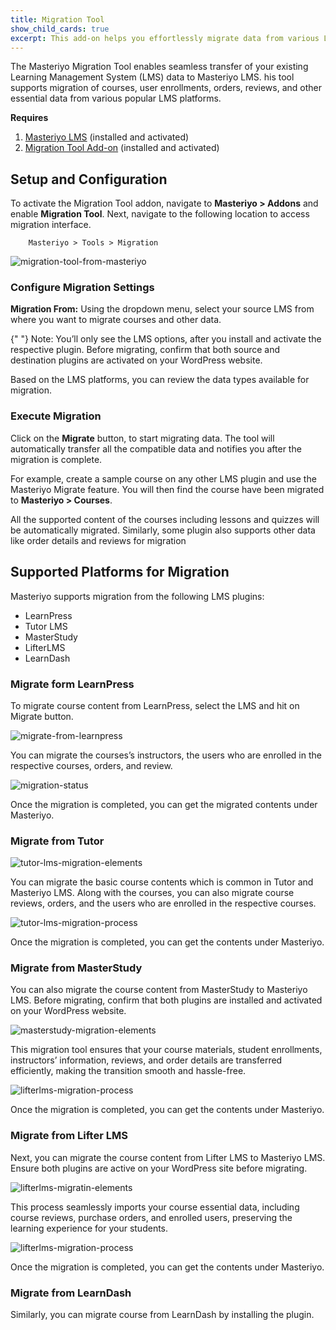 ```yaml
---
title: Migration Tool
show_child_cards: true
excerpt: This add-on helps you effortlessly migrate data from various LMS platforms to Masteriyo with the Masteriyo Migration Tool.
---
```


The Masteriyo Migration Tool enables seamless transfer of your existing Learning Management System (LMS) data to Masteriyo LMS. his tool supports migration of courses, user enrollments, orders, reviews, and other essential data from various popular LMS platforms.
	
**Requires**

1. [Masteriyo LMS](https://masteriyo.com/pricing/) (installed and activated)
2. [Migration Tool Add-on](https://docs.masteriyo.com/getting-started/activate-masteriyo-addons) (installed and activated)

## Setup and Configuration

To activate the Migration Tool addon, navigate to **Masteriyo > Addons** and enable **Migration Tool**. Next, navigate to the following location to access migration interface.

        Masteriyo > Tools > Migration

![migration-tool-from-masteriyo](https://github.com/user-attachments/assets/7be3659f-c879-428f-8253-dcdc766c08ee)

### Configure Migration Settings
**Migration From:** Using the dropdown menu, select your source LMS from where you want to migrate courses and other data.        

<Callout>
  {" "} 
Note: You’ll only see the LMS options, after you install and activate the respective plugin.  Before migrating, confirm that both source and destination plugins are activated on your WordPress website.  
  </Callout>

Based on the LMS platforms, you can review the data types available for migration. 

### Execute Migration

Click on the **Migrate** button, to start migrating data. The tool will automatically transfer all the compatible data and notifies you after the migration is complete.

For example, create a sample course on any other LMS plugin and use the Masteriyo Migrate feature. You will then find the course have been migrated to **Masteriyo > Courses**.

All the supported content of the courses including lessons and quizzes will be automatically migrated. Similarly, some plugin also supports other data like order details and reviews for migration

## Supported Platforms for Migration
Masteriyo supports migration from the following LMS plugins:        
- LearnPress        
- Tutor LMS        
- MasterStudy        
- LifterLMS        
- LearnDash        

### Migrate form LearnPress

To migrate course content from LearnPress, select the LMS and hit on Migrate button. 

![migrate-from-learnpress](https://github.com/user-attachments/assets/5a72b588-69c1-4d67-83b3-e40ee07c6b5a)

You can migrate the courses’s instructors, the users who are enrolled in the respective courses, orders, and review. 

![migration-status](https://github.com/Masteriyo/masteriyo-docs/assets/75772539/6e2308de-d32b-493a-b954-4d9e62bc8410)

Once the migration is completed, you can get the migrated contents under Masteriyo.

### Migrate from Tutor

![tutor-lms-migration-elements](https://github.com/user-attachments/assets/045a11f4-4b44-4024-97b6-4fba666c1bab)

You can migrate the basic course contents which is common in Tutor and Masteriyo LMS. Along with the courses, you can also migrate course reviews, orders, and the users who are enrolled in the respective courses.

![tutor-lms-migration-process](https://github.com/user-attachments/assets/07678ba5-c990-4c50-8e3e-88a438708b87)

Once the migration is completed, you can get the contents under Masteriyo.

### Migrate from MasterStudy

You can also migrate the course content from MasterStudy to Masteriyo LMS. Before migrating, confirm that both plugins are installed and activated on your WordPress website. 

![masterstudy-migration-elements](https://github.com/user-attachments/assets/99531512-ba91-4b9d-a313-f10e419816e9)

This migration tool ensures that your course materials, student enrollments, instructors’ information, reviews, and order details are transferred efficiently, making the transition smooth and hassle-free. 

![lifterlms-migration-process](https://github.com/user-attachments/assets/a238a4b1-6c1e-42bf-8f36-488aa4d6be8d)

Once the migration is completed, you can get the contents under Masteriyo.




### Migrate from Lifter LMS
Next, you can migrate the course content from Lifter LMS to Masteriyo LMS. Ensure both plugins are active on your WordPress site before migrating. 

![lifterlms-migratin-elements](https://github.com/user-attachments/assets/eb55d168-9262-4dc7-b86e-969bff63c011)

This process seamlessly imports your course essential data, including course reviews, purchase orders, and enrolled users, preserving the learning experience for your students.

![lifterlms-migration-process](https://github.com/user-attachments/assets/a238a4b1-6c1e-42bf-8f36-488aa4d6be8d)

Once the migration is completed, you can get the contents under Masteriyo.        

### Migrate from LearnDash        

Similarly, you can migrate course from LearnDash by installing the plugin. 

